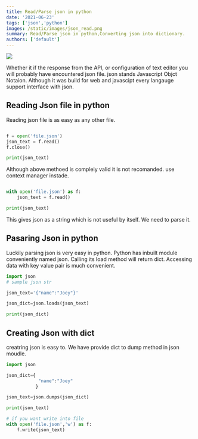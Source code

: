 ```yaml
---
title: Read/Parse json in python
date: '2021-06-23'
tags: ['json','python']
images: /static/images/json_read.png
summary: Read/Parse json in python,Converting json into dictionary.
authors: ['default']
---
```

![](/static/images/json_read.png)


Whether it if the response from the API, or configuration of text editor you will probably have encountered json file.
json stands Javascript Objct Notaion. Although it was build 
for web and javascipt every langauge support interface with json.
<br/>

## Reading Json file in python
Reading json file is as easy as any other file.

```python

f = open('file.json')
json_text = f.read()
f.close()

print(json_text)
```
Although above methoed is complely valid it is not recomanded.
use context manager instade.

```python

with open('file.json') as f:
    json_text = f.read()

print(json_text)
```
This gives json as a string which is not useful by itself. We need to parse it.

## Pasaring Json in python

Luckily parsing json is very easy in python. Python has inbuilt  module conveniently named json.
Calling its load method will return dict.
Accessing data with key value pair is much convenient.


```python
import json
# sample json str

json_text='{"name":"Joey"}'

json_dict=json.loads(json_text)

print(json_dict)

```

## Creating Json with dict
creatring json is easy to. We have provide dict to dump 
method in json moudle.


```python
import json

json_dict={
            "name":"Joey"
           }

json_text=json.dumps(json_dict)

print(json_text)

# if you want write into file
with open('file.json','w') as f:
	f.write(json_text)
```